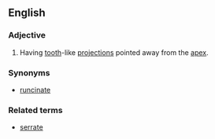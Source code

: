 ==English==

===Adjective===
{{en-adj|-}}

# {{context|botany|of leaves|lang=en}} Having [[tooth]]-like [[projection]]s pointed away from the [[apex]].

===Synonyms===
* [[runcinate]]

===Related terms===
* [[serrate]]